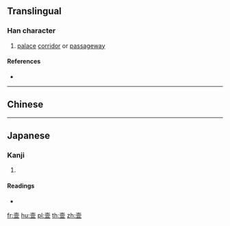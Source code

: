 {{character info/new}}
{{also|壼}}
==Translingual==

===Han character===
{{Han char|rn=33|rad=士|as=08|sn=11|four=|canj=GBMC,XGBMC|ids=⿳士冖亚}}

# [[palace]] [[corridor]] or [[passageway]]

====References====
* {{Han ref|kx=0243.091|hdz=10458.060|uh=58F8|ud=22776}}

----

==Chinese==
{{zh-see|壼}}

----

==Japanese==

===Kanji===
{{ja-kanji|grade=|rs=士08}}

# {{defn|lang=ja|sort=士08}}

====Readings====
* {{ja-readings|on=[[こん]] (kon)|kun=[[へやのつろ]] (heyanotsuro), [[おく]] (oku)}}

[[fr:壸]]
[[hu:壸]]
[[pl:壸]]
[[th:壸]]
[[zh:壸]]